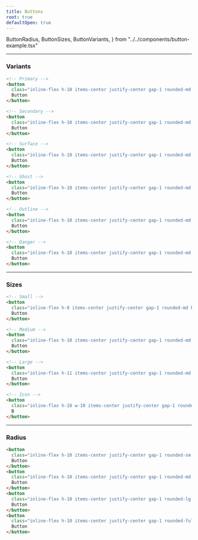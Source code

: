 ```yaml
---
title: Buttons
root: true
defaultOpen: true
---
```


  ButtonRadius,
  ButtonSizes,
  ButtonVariants,
} from "../../components/button-example.tsx"

---

### Variants

<ButtonVariants />

```html title="button-variants.html"
<!-- Primary -->
<button
  class="inline-flex h-10 items-center justify-center gap-1 rounded-md bg-primary px-3 text-sm text-primary-foreground transition-colors duration-150 hover:bg-primary/90 active:brightness-95 disabled:pointer-events-none disabled:opacity-80 disabled:brightness-75">
  Button
</button>

<!-- Secondary -->
<button
  class="inline-flex h-10 items-center justify-center gap-1 rounded-md bg-secondary px-3 text-sm text-secondary-foreground transition-colors duration-150 hover:bg-secondary/90 active:brightness-95 disabled:pointer-events-none disabled:opacity-80 disabled:brightness-75">
  Button
</button>

<!-- Surface -->
<button
  class="inline-flex h-10 items-center justify-center gap-1 rounded-md bg-surface px-3 text-sm text-surface-foreground shadow-sm transition-colors duration-150 hover:bg-surface/90 active:brightness-95 disabled:pointer-events-none disabled:opacity-80 disabled:brightness-75">
  Button
</button>

<!-- Ghost -->
<button
  class="inline-flex h-10 items-center justify-center gap-1 rounded-md px-3 text-sm transition-colors duration-150 hover:bg-accent hover:text-accent-foreground active:brightness-95 disabled:pointer-events-none disabled:opacity-80 disabled:brightness-75">
  Button
</button>

<!-- Outline -->
<button
  class="inline-flex h-10 items-center justify-center gap-1 rounded-md border border-border px-3 text-sm transition-colors duration-150 hover:bg-accent hover:text-accent-foreground active:brightness-95 disabled:pointer-events-none disabled:opacity-80 disabled:brightness-75">
  Button
</button>

<!-- Danger -->
<button
  class="inline-flex h-10 items-center justify-center gap-1 rounded-md bg-danger px-3 text-sm text-danger-filled-foreground transition-colors duration-150 hover:bg-danger/90 active:brightness-95 disabled:pointer-events-none disabled:opacity-80 disabled:brightness-75">
  Button
</button>
```

---

### Sizes

<ButtonSizes />

```html title="button-sizes.html"
<!-- Small -->
<button
  class="inline-flex h-8 items-center justify-center gap-1 rounded-md bg-primary px-2.5 text-sm text-primary-foreground transition-colors duration-150 hover:bg-primary/90 active:brightness-95 disabled:pointer-events-none disabled:opacity-80 disabled:brightness-75">
  Button
</button>

<!-- Medium -->
<button
  class="inline-flex h-10 items-center justify-center gap-1 rounded-md bg-primary px-3 text-sm text-primary-foreground transition-colors duration-150 hover:bg-primary/90 active:brightness-95 disabled:pointer-events-none disabled:opacity-80 disabled:brightness-75">
  Button
</button>

<!-- Large -->
<button
  class="inline-flex h-11 items-center justify-center gap-1 rounded-md bg-primary px-8 text-sm text-primary-foreground transition-colors duration-150 hover:bg-primary/90 active:brightness-95 disabled:pointer-events-none disabled:opacity-80 disabled:brightness-75">
  Button
</button>

<!-- Icon -->
<button
  class="inline-flex h-10 w-10 items-center justify-center gap-1 rounded-md bg-primary text-sm text-primary-foreground transition-colors duration-150 hover:bg-primary/90 active:brightness-95 disabled:pointer-events-none disabled:opacity-80 disabled:brightness-75">
  B
</button>
```

---

### Radius

<ButtonRadius />

```html title="button-radius.html"
<button
  class="inline-flex h-10 items-center justify-center gap-1 rounded-sm bg-primary px-3 text-sm text-primary-foreground transition-colors duration-150 hover:bg-primary/90 active:brightness-95 disabled:pointer-events-none disabled:opacity-80 disabled:brightness-75">
  Button
</button>
<button
  class="inline-flex h-10 items-center justify-center gap-1 rounded-md bg-primary px-3 text-sm text-primary-foreground transition-colors duration-150 hover:bg-primary/90 active:brightness-95 disabled:pointer-events-none disabled:opacity-80 disabled:brightness-75">
  Button
</button>
<button
  class="inline-flex h-10 items-center justify-center gap-1 rounded-lg bg-primary px-3 text-sm text-primary-foreground transition-colors duration-150 hover:bg-primary/90 active:brightness-95 disabled:pointer-events-none disabled:opacity-80 disabled:brightness-75">
  Button
</button>
<button
  class="inline-flex h-10 items-center justify-center gap-1 rounded-full bg-primary px-3 text-sm text-primary-foreground transition-colors duration-150 hover:bg-primary/90 active:brightness-95 disabled:pointer-events-none disabled:opacity-80 disabled:brightness-75">
  Button
</button>
```

